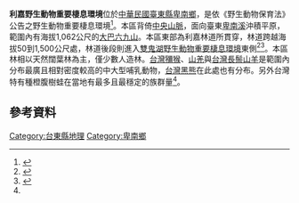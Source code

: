 {{Infobox protected area
| name = 利嘉野生動物重要棲息環境
| iucn_category = 
| photo =
| photo_caption =
| photo_width =
| location = [[臺東縣|臺東縣]][[卑南鄉|卑南鄉]]
| area = 1,022.36公頃
| established = 2000年10月19日
| governing_body = [[行政院農業委員會林務局|行政院農業委員會林務局]]
}}

'''利嘉野生動物重要棲息環境'''位於[[中華民國|中華民國]][[臺東縣|臺東縣]][[卑南鄉|卑南鄉]]，是依《野生動物保育法》公告之野生動物重要棲息環境<ref name="林務局">{{cite web |url=https://conservation.forest.gov.tw/0000174 |title=利嘉野生動物重要棲息環境 |date= |accessdate= |publisher=農委會林務局 |archive-date=2019-04-25 |archive-url=https://web.archive.org/web/20190425001605/https://conservation.forest.gov.tw/0000174 |dead-url=no }}</ref>。本區背倚[[中央山脈|中央山脈]]，面向臺東[[卑南溪|卑南溪]]沖積平原，範圍內有海拔1,062公尺的[[大巴六九山|大巴六九山]]。本區東部為利嘉林道所貫穿，林道跨越海拔50到1,500公尺處，林道後段則進入[[雙鬼湖野生動物重要棲息環境|雙鬼湖野生動物重要棲息環境]]東側<ref>{{cite web|url=http://conservation.forest.gov.tw/public/Attachment/01215102902.pdf|title=利嘉野生動物重要棲息環境哺乳類與鳥類資源調查計畫|format=PDF|author=蘇秀慧、翁國精等人|publisher=農委會林務局|date=2010-10|accessdate=2014-10-26|deadurl=yes|archiveurl=https://web.archive.org/web/20131018082945/http://conservation.forest.gov.tw/public/Attachment/01215102902.pdf|archivedate=2013-10-18}}</ref><ref>{{cite web|url=http://conservation.forest.gov.tw/public/Attachment/37181657171.pdf|title=利嘉野生動物重要棲息環境哺乳類與鳥類資源調查計畫（二）|format=PDF|author=蘇秀慧、翁國精等人|publisher=農委會林務局|date=2012-12-24|accessdate=2014-10-26|deadurl=yes|archiveurl=https://web.archive.org/web/20141026143241/http://conservation.forest.gov.tw/public/Attachment/37181657171.pdf|archivedate=2014-10-26}}</ref>。本區林相以天然闊葉林為主，僅少數人造林。[[台灣獼猴|台灣獼猴]]、[[山羌|山羌]]與[[台灣長鬃山羊|台灣長鬃山羊]]是範圍內分布最廣且相對密度較高的中大型哺乳動物，[[台灣黑熊|台灣黑熊]]在此處也有分布。另外台灣特有種橙腹樹蛙在當地有最多且最穩定的族群量<ref name="林務局"/>。

==參考資料==
{{Reflist}}

{{台灣野生動物保護區}}

[[Category:台東縣地理|Category:台東縣地理]]
[[Category:卑南鄉|Category:卑南鄉]]